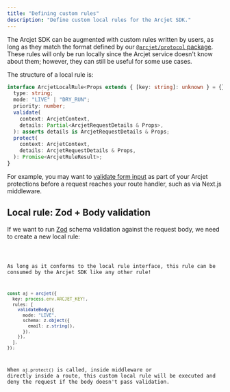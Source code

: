 ```yaml
---
title: "Defining custom rules"
description: "Define custom local rules for the Arcjet SDK."
---
```



The Arcjet SDK can be augmented with custom rules written by users, as long as
they match the format defined by our [`@arcjet/protocol`
package](https://github.com/arcjet/arcjet-js/tree/main/protocol). These rules
will only be run locally since the Arcjet service doesn't know about them;
however, they can still be useful for some use cases.

The structure of a local rule is:

```ts
interface ArcjetLocalRule<Props extends { [key: string]: unknown } = {}> {
  type: string;
  mode: "LIVE" | "DRY_RUN";
  priority: number;
  validate(
    context: ArcjetContext,
    details: Partial<ArcjetRequestDetails & Props>,
  ): asserts details is ArcjetRequestDetails & Props;
  protect(
    context: ArcjetContext,
    details: ArcjetRequestDetails & Props,
  ): Promise<ArcjetRuleResult>;
}
```

For example, you may want to [validate form
input](https://blog.arcjet.com/next-js-security-checklist/#2-data-validation-and-sanitization)
as part of your Arcjet protections before a request reaches your route handler,
such as via Next.js middleware.

## Local rule: Zod + Body validation

If we want to run [Zod](https://zod.dev/) schema validation against the request
body, we need to create a new local rule:

<Code code={CustomValidationRule} lang="ts" />

As long as it conforms to the local rule interface, this rule can be consumed by
the Arcjet SDK like any other rule!

```ts
const aj = arcjet({
  key: process.env.ARCJET_KEY!,
  rules: [
    validateBody({
      mode: "LIVE",
      schema: z.object({
        email: z.string(),
      }),
    }),
  ],
});
```

When `aj.protect()` is called, inside middleware or directly inside a route,
this custom local rule will be executed and deny the request if the body doesn't
pass validation.
